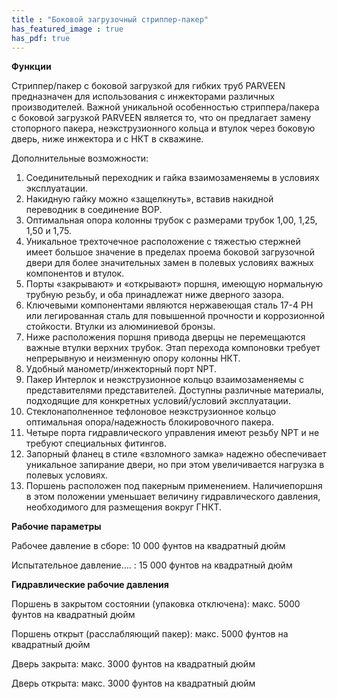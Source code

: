 ```yaml
---
title : "Боковой загрузочный стриппер-пакер"
has_featured_image : true
has_pdf: true
---
```


**Функции**

Стриппер/пакер с боковой загрузкой для гибких труб PARVEEN предназначен для использования с инжекторами различных производителей. Важной уникальной особенностью стриппера/пакера с боковой загрузкой PARVEEN является то, что он предлагает замену стопорного пакера, неэкструзионного кольца и втулок через боковую дверь, ниже инжектора и с НКТ в скважине.

Дополнительные возможности:

1. Соединительный переходник и гайка взаимозаменяемы в условиях эксплуатации.
2. Накидную гайку можно «защелкнуть», вставив накидной переводник в соединение BOP.
3. Оптимальная опора колонны трубок с размерами трубок 1,00, 1,25, 1,50 и 1,75.
4. Уникальное трехточечное расположение с тяжестью стержней имеет большое значение в пределах проема боковой загрузочной двери для более значительных замен в полевых условиях важных компонентов и втулок.
5. Порты «закрывают» и «открывают» поршня, имеющую нормальную трубную резьбу, и оба принадлежат ниже дверного зазора.
6. Ключевыми компонентами являются нержавеющая сталь 17-4 PH или легированная сталь для повышенной прочности и коррозионной стойкости. Втулки из алюминиевой бронзы.
7. Ниже расположения поршня привода дверцы не перемещаются важные втулки верхних трубок. Этап перехода компоновки требует непрерывную и неизменную опору колонны НКТ.
8. Удобный манометр/инжекторный порт NPT.
9. Пакер Интерлок и неэкструзионное кольцо взаимозаменяемы с представителями представителей. Доступны различные материалы, подходящие для конкретных условий/условий эксплуатации.
10. Стеклонаполненное тефлоновое неэкструзионное кольцо оптимальная опора/надежность блокировочного пакера.
11. Четыре порта гидравлического управления имеют резьбу NPT и не требуют специальных фитингов.
12. Запорный фланец в стиле «взломного замка» надежно обеспечивает уникальное запирание двери, но при этом увеличивается нагрузка в полевых условиях.
13. Поршень расположен под пакерным применением. Наличиепоршня в этом положении уменьшает величину гидравлического давления, необходимого для размещения вокруг ГНКТ.

**Рабочие параметры**

Рабочее давление в сборе: 10 000 фунтов на квадратный дюйм

Испытательное давление…. : 15 000 фунтов на квадратный дюйм

**Гидравлические рабочие давления**

Поршень в закрытом состоянии (упаковка отключена): макс. 5000 фунтов на квадратный дюйм

Поршень открыт (расслабляющий пакер): макс. 5000 фунтов на квадратный дюйм

Дверь закрыта: макс. 3000 фунтов на квадратный дюйм

Дверь открыта: макс. 3000 фунтов на квадратный дюйм